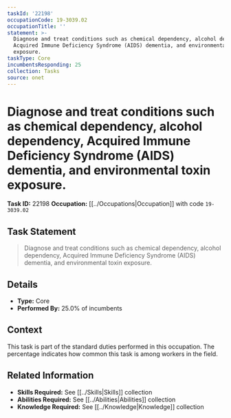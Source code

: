 ```yaml
---
taskId: '22198'
occupationCode: 19-3039.02
occupationTitle: ''
statement: >-
  Diagnose and treat conditions such as chemical dependency, alcohol dependency,
  Acquired Immune Deficiency Syndrome (AIDS) dementia, and environmental toxin
  exposure.
taskType: Core
incumbentsResponding: 25
collection: Tasks
source: onet
---
```

# Diagnose and treat conditions such as chemical dependency, alcohol dependency, Acquired Immune Deficiency Syndrome (AIDS) dementia, and environmental toxin exposure.

**Task ID:** 22198
**Occupation:** [[../Occupations|Occupation]] with code `19-3039.02`

## Task Statement

> Diagnose and treat conditions such as chemical dependency, alcohol dependency, Acquired Immune Deficiency Syndrome (AIDS) dementia, and environmental toxin exposure.

## Details

- **Type:** Core
- **Performed By:** 25.0% of incumbents

## Context

This task is part of the standard duties performed in this occupation. The percentage indicates how common this task is among workers in the field.

## Related Information

- **Skills Required:** See [[../Skills|Skills]] collection
- **Abilities Required:** See [[../Abilities|Abilities]] collection
- **Knowledge Required:** See [[../Knowledge|Knowledge]] collection
